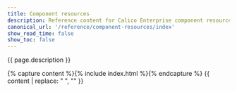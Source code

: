 ```yaml
---
title: Component resources
description: Reference content for Calico Enterprise component resources.
canonical_url: '/reference/component-resources/index'
show_read_time: false
show_toc: false
---
```


{{ page.description }}

{% capture content %}{% include index.html %}{% endcapture %}
{{ content | replace: "    ", "" }}
